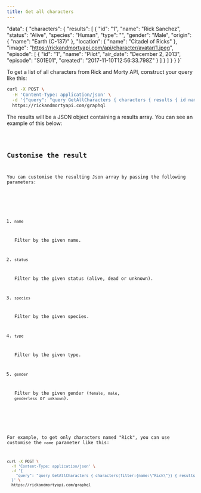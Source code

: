 ```yaml
---
title: Get all characters
---
```




  "data": {
    "characters": {
      "results": [
        {
          "id": "1",
          "name": "Rick Sanchez",
          "status": "Alive",
          "species": "Human",
          "type": "",
          "gender": "Male",
          "origin": {
            "name": "Earth (C-137)"
          },
          "location": {
            "name": "Citadel of Ricks"
          },
          "image": "https://rickandmortyapi.com/api/character/avatar/1.jpeg",
          "episode": [
            {
              "id": "1",
              "name": "Pilot",
              "air_date": "December 2, 2013",
              "episode": "S01E01",
              "created": "2017-11-10T12:56:33.798Z"
            }
          ]
        }
      ]
    }
  }
}`



To get a list of all characters from Rick and Morty API, construct your query like this:

```bash
curl -X POST \
  -H 'Content-Type: application/json' \
  -d '{"query": "query GetAllCharacters { characters { results { id name status species type gender origin { name } location { name } image episode { id name air_date episode created } created } } }"}' \
  https://rickandmortyapi.com/graphql

```



The results will be a JSON object containing a results array. You can see an example of this below:

<Code lang="json" title="results shape" code={resultingJSon} />

## Customise the result

You can customise the resulting Json array by passing the following parameters:

<Steps>

1. `name`

    Filter by the given name.

2. `status`

	  Filter by the given status (alive, dead or unknown).

3. `species`

	Filter by the given species.

4. `type`
  
    Filter by the given type.

5. `gender`
    
    Filter by the given gender (`female`, `male`, `genderless` or `unknown`).

</Steps>

For example, to get only characters named "Rick", you can use customise the `name` parameter like this:

```bash
curl -X POST \
  -H 'Content-Type: application/json' \
  -d '{
    "query": "query GetAllCharacters { characters(filter:{name:\"Rick\"}) { results { id name status species type gender origin { name } location { name } image episode { id name air_date episode created } created } } }"
  }' \
  https://rickandmortyapi.com/graphql

```
